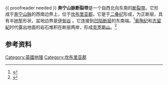 {{ proofreader needed }}
'''奔宁山脉断裂带'''是一个自西北向东南的[[断裂带|断裂带]]。它形成于[[奔宁山脉|奔宁山脉]]的西南边界上，位于[[坎布里亚郡|坎布里亚郡]]。它是于[[二叠纪|二叠纪]]形成，为正断层，具有半[[地堑|地堑]]形状，盆地边界是[[伊甸谷|伊甸谷]] 。它连接到[[凹陷断层|凹陷断层]]的东南端。<ref name="Hughes">{{cite web|url = http://nora.nerc.ac.uk/3674/1/RR02001.pdf|title = Permian and Triassic rocks of the Appleby district (part of Sheet 30, England and Wales)|publisher = Natural Environment Research Council|work = Integrated Geoscience Surveys (North) Research Report RR/02/01|date = 2003|accessdate = 19 March 2015|author = Hughes R.A.|archive-date = 2012-11-07|archive-url = https://web.archive.org/web/20121107094416/http://nora.nerc.ac.uk/3674/1/RR02001.pdf|dead-url = no}}</ref>[[奥陶纪|奥陶纪]]和[[志留紀|志留紀]]时代露出地面的岩石堆积在断层两岸，形成[[克罗斯山|克罗斯山]]。<ref name="Geodiversity">{{cite web|url = http://www.northpennines.org.uk/Lists/DocumentLibrary/Attachments/175/GeodiversityAudit.pdf|title = North Pennines Area of Outstanding Beauty and European Geopark: A Geodiversity Audit|publisher = North Pennines AONB|date = 2010|accessdate = 19 March 2015|deadurl = yes|archiveurl = https://web.archive.org/web/20150402130613/http://www.northpennines.org.uk/Lists/DocumentLibrary/Attachments/175/GeodiversityAudit.pdf|archivedate = 2015年4月2日}}</ref>

== 参考资料 ==
{{Reflist}}

{{英国地理小作品}}
[[Category:英國地理|Category:英國地理]]
[[Category:坎布里亚郡|Category:坎布里亚郡]]